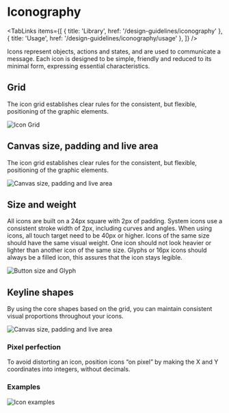 
# Iconography

<TabLinks
  items={[
    { title: 'Library', href: '/design-guidelines/iconography' },
    { title: 'Usage', href: '/design-guidelines/iconography/usage' },
  ]}
/>

Icons represent objects, actions and states, and are used to communicate a message. Each icon is designed to
be simple, friendly and reduced to its minimal form, expressing essential characteristics.

## Grid

The icon grid establishes clear rules for the consistent, but flexible, positioning of the graphic elements.

![Icon Grid](/static/image/icn-grid.svg)

## Canvas size, padding and live area

The icon grid establishes clear rules for the consistent, but flexible, positioning of the graphic elements.

![Canvas size, padding and live area](/static/image/icn-canvas.svg)

## Size and weight

All icons are built on a 24px square with 2px of padding. System icons use a consistent stroke width of 2px,
including curves and angles. When using icons, all touch target need to be 40px or higher. Icons of the same
size should have the same visual weight. One icon should not look heavier or lighter than another icon of the
same size. Glyphs or 16px icons should always be a filled icon, this assures that the icon stays legible.

![Button size and Glyph](/static/image/icn-size.svg)

## Keyline shapes

By using the core shapes based on the grid, you can maintain consistent visual proportions throughout your
icons.

![Canvas size, padding and live area](/static/image/icn-keyline.svg)

### Pixel perfection

To avoid distorting an icon, position icons “on pixel” by making the X and Y coordinates into integers,
without decimals.

### Examples

![Icon examples](/static/image/icn-pixel.svg)
